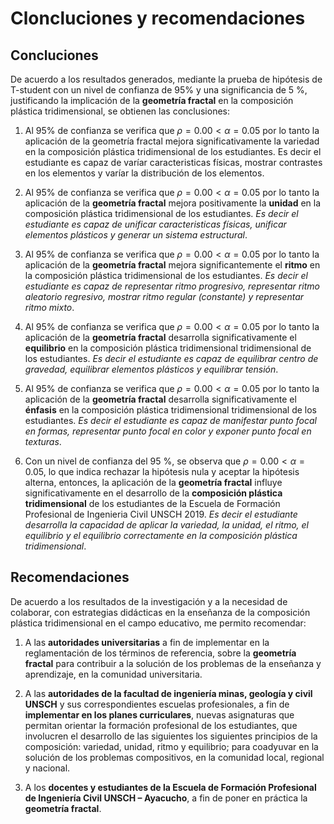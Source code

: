 # Cloncluciones y recomendaciones



## Concluciones

De acuerdo a los resultados generados, mediante la prueba de hipótesis de T-student con
un nivel de confianza de 95% y una significancia de 5 %, justificando la implicación de la
**geometría fractal** en la composición plástica tridimensional, se obtienen las conclusiones:

1. Al 95% de confianza se verifica que $\rho=0.00<\alpha=0.05$ por lo tanto la aplicación
de la geometría fractal mejora significativamente la variedad en la composición
plástica tridimensional de los estudiantes. Es decir el estudiante es capaz de varíar
caracteristicas físicas, mostrar contrastes en los elementos y varíar la distribución
de los elementos.

2. Al 95% de confianza se verifica que $\rho=0.00<\alpha=0.05$ por lo tanto la aplicación de la
**geometría fractal** mejora positivamente la **unidad** en la composición
plástica tridimensional de los estudiantes. *Es decir el estudiante es capaz de  unificar caracteristicas
físicas, unificar elementos plásticos y generar un sistema estructural*.

3. Al 95% de confianza se verifica que $\rho=0.00<\alpha=0.05$ por lo tanto la aplicación
de la **geometría fractal** mejora significantemente el **ritmo** en la composición plástica
tridimensional de los estudiantes. *Es decir el estudiante es capaz de representar ritmo progresivo,
representar ritmo aleatorio regresivo, mostrar ritmo regular (constante) y representar
ritmo mixto*.

4. Al 95% de confianza se verifica que $\rho=0.00<\alpha=0.05$ por lo tanto la aplicación de
la **geometría fractal** desarrolla significativamente el **equilibrio** en la composición plástica
tridimensional tridimensional de los estudiantes. *Es decir el estudiante es capaz de equilibrar
centro de gravedad, equilibrar elementos plásticos y equilibrar tensión*.

5. Al 95% de confianza se verifica que $\rho=0.00<\alpha=0.05$ por lo tanto la aplicación de la
**geometría fractal** desarrolla significativamente el **énfasis** en la composición plástica tridimensional
tridimensional de los estudiantes. *Es decir el estudiante es capaz de manifestar punto
focal en formas, representar punto focal en color y exponer punto focal en texturas*.

6. Con un nivel de confianza del 95 %, se observa que $\rho=0.00<\alpha=0.05$, lo que indica
rechazar la hipótesis nula y aceptar la hipótesis alterna, entonces, la aplicación de la
**geometría fractal** influye significativamente en el desarrollo de la **composición plástica
tridimensional** de los estudiantes de la Escuela de Formación Profesional de Ingenieria
Civil UNSCH 2019. *Es decir el estudiante desarrolla la capacidad de aplicar la variedad,
la unidad, el ritmo, el equilibrio y el equilibrio correctamente en la composición
plástica tridimensional*.

## Recomendaciones


De acuerdo a los resultados de la investigación y a la necesidad de colaborar, con estrategias
didácticas en la enseñanza de la composición plástica tridimensional en el campo educativo,
me permito recomendar:

1. A las **autoridades universitarias** a fin de implementar en la reglamentación de los términos
de referencia, sobre la **geometría fractal** para contribuir a la solución de los problemas
de la enseñanza y aprendizaje, en la comunidad universitaria.

2. A las **autoridades de la facultad de ingeniería minas, geología y civil UNSCH** y sus correspondientes
escuelas profesionales, a fin de **implementar en los planes curriculares**,
nuevas asignaturas que permitan orientar la formación profesional de los estudiantes,
que involucren el desarrollo de las siguientes los siguientes principios de la composición: variedad,
unidad, ritmo y equilibrio; para coadyuvar en la solución de los problemas compositivos,
en la comunidad local, regional y nacional.

3. A los **docentes y estudiantes de la Escuela de Formación Profesional de Ingeniería
Civil UNSCH – Ayacucho**, a fin de poner en práctica la **geometría fractal**.

